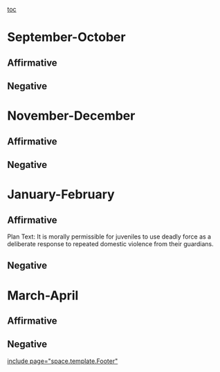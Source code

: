 [[toc]]
=September-October= 
==Affirmative== 
==Negative== 

=November-December= 
==Affirmative== 
==Negative== 

=January-February= 
==Affirmative== 
Plan Text: It is morally permissible for juveniles to use deadly force as a deliberate response to repeated domestic violence from their guardians.
==Negative== 

=March-April= 
==Affirmative== 
==Negative== 

[[include page="space.template.Footer"]]